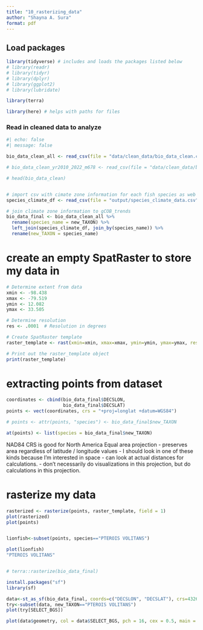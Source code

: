 ```yaml
---
title: "10_rasterizing_data"
author: "Shayna A. Sura"
format: pdf
---
```


## Load packages



```r

library(tidyverse) # includes and loads the packages listed below
# library(readr)
# library(tidyr)
# library(dplyr)
# library(ggplot2)
# library(lubridate)

library(terra)

library(here) # helps with paths for files

```


### Read in cleaned data to analyze

```r
#| echo: false
#| message: false

bio_data_clean_all <- read_csv(file = "data/clean_data/bio_data_clean.csv")

# bio_data_clean_yr2010_2022_m678 <- read_csv(file = "data/clean_data/bio_data_clean_yr2010_2022_m678.csv")

# head(bio_data_clean)


# import csv with cimate zone information for each fish species as web scraped from FishBase
species_climate_df <- read_csv(file = "output/species_climate_data.csv")

```


```r

# join climate zone information to gCOB_trends
bio_data_final <- bio_data_clean_all %>%
  rename(species_name = new_TAXON) %>%
  left_join(species_climate_df, join_by(species_name)) %>% 
  rename(new_TAXON = species_name)

```


# create an empty SpatRaster to store my data in

```r

# Determine extent from data
xmin <- -98.438
xmax <- -79.519
ymin <- 12.082
ymax <- 33.505

# Determine resolution
res <- .0001  # Resolution in degrees

# Create SpatRaster template
raster_template <- rast(xmin=xmin, xmax=xmax, ymin=ymin, ymax=ymax, resolution = res)

# Print out the raster_template object
print(raster_template)

```

# extracting points from dataset
```r

coordinates <- cbind(bio_data_final$DECSLON,
                     bio_data_final$DECSLAT)
points <- vect(coordinates, crs = "+proj=longlat +datum=WGS84")

# points <- attr(points, "species") <- bio_data_final$new_TAXON

at(points) <- list(species = bio_data_final$new_TAXON)

```


NAD84 CRS is good for North America
Equal area projection - preserves area regardless of latitude / longitude values
 - I should look in one of these kinds because I'm interested in space
 - can look at actual distances for calculations.
 - don't necessarily do visualizations in this projection, but do calculations in this projection.
 

# rasterize my data
```r

rasterized <- rasterize(points, raster_template, field = 1)
plot(rasterized)
plot(points)


lionfish<-subset(points, species=="PTEROIS VOLITANS")

plot(lionfish)
"PTEROIS VOLITANS"


# terra::rasterize(bio_data_final)

```



```r

install.packages("sf")
library(sf)

data<-st_as_sf(bio_data_final, coords=c("DECSLON", "DECSLAT"), crs=4326)
try<-subset(data, new_TAXON=="PTEROIS VOLITANS")
plot(try[SELECT_BGS]) 

plot(data$geometry, col = data$SELECT_BGS, pch = 16, cex = 0.5, main = "Variable Plot")


```






